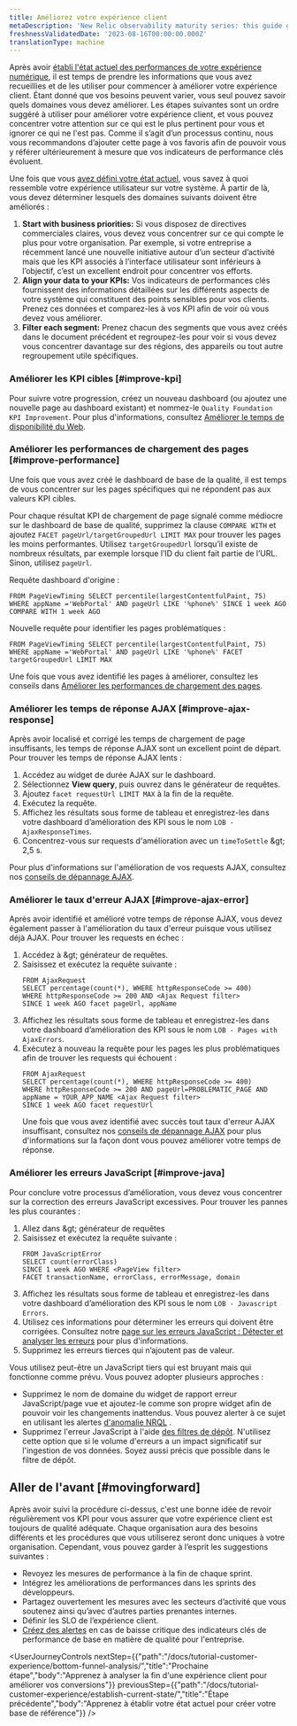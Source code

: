 ```yaml
---
title: Améliorez votre expérience client
metaDescription: 'New Relic observability maturity series: this guide gives you a quality foundation for optimizing your web application''s performance to improve your customer experience.'
freshnessValidatedDate: '2023-08-16T00:00:00.000Z'
translationType: machine
---
```


Après avoir [établi l&apos;état actuel des performances de votre expérience numérique](/docs/tutorial-customer-experience/establish-current-state/), il est temps de prendre les informations que vous avez recueillies et de les utiliser pour commencer à améliorer votre expérience client. Étant donné que vos besoins peuvent varier, vous seul pouvez savoir quels domaines vous devez améliorer. Les étapes suivantes sont un ordre suggéré à utiliser pour améliorer votre expérience client, et vous pouvez concentrer votre attention sur ce qui est le plus pertinent pour vous et ignorer ce qui ne l&apos;est pas. Comme il s’agit d’un processus continu, nous vous recommandons d’ajouter cette page à vos favoris afin de pouvoir vous y référer ultérieurement à mesure que vos indicateurs de performance clés évoluent.

Une fois que vous [avez défini votre état actuel](/docs/tutorial-customer-experience/establish-current-state/), vous savez à quoi ressemble votre expérience utilisateur sur votre système. À partir de là, vous devez déterminer lesquels des domaines suivants doivent être améliorés :

1. <DNT>**Start with business priorities:**</DNT> Si vous disposez de directives commerciales claires, vous devez vous concentrer sur ce qui compte le plus pour votre organisation. Par exemple, si votre entreprise a récemment lancé une nouvelle initiative autour d’un secteur d’activité mais que les KPI associés à l’interface utilisateur sont inférieurs à l’objectif, c’est un excellent endroit pour concentrer vos efforts.
2. <DNT>**Align your data to your KPIs:**</DNT> Vos indicateurs de performances clés fournissent des informations détaillées sur les différents aspects de votre système qui constituent des points sensibles pour vos clients. Prenez ces données et comparez-les à vos KPI afin de voir où vous devez vous améliorer.
3. <DNT>**Filter each segment:**</DNT> Prenez chacun des segments que vous avez créés dans le document précédent et regroupez-les pour voir si vous devez vous concentrer davantage sur des régions, des appareils ou tout autre regroupement utile spécifiques.

### Améliorer les KPI cibles [#improve-kpi]

Pour suivre votre progression, créez un nouveau dashboard (ou ajoutez une nouvelle page au dashboard existant) et nommez-le `Quality Foundation KPI Improvement`. Pour plus d&apos;informations, consultez [Améliorer le temps de disponibilité du Web](/docs/new-relic-solutions/observability-maturity/customer-experience/cx-improve-web-uptime).

### Améliorer les performances de chargement des pages [#improve-performance]

Une fois que vous avez créé le dashboard de base de la qualité, il est temps de vous concentrer sur les pages spécifiques qui ne répondent pas aux valeurs KPI cibles.

Pour chaque résultat KPI de chargement de page signalé comme médiocre sur le dashboard de base de qualité, supprimez la clause `COMPARE WITH` et ajoutez `FACET pageUrl/targetGroupedUrl LIMIT MAX` pour trouver les pages les moins performantes. Utilisez `targetGroupedUrl` lorsqu’il existe de nombreux résultats, par exemple lorsque l’ID du client fait partie de l’URL. Sinon, utilisez `pageUrl`.

Requête dashboard d&apos;origine :

```
FROM PageViewTiming SELECT percentile(largestContentfulPaint, 75) WHERE appName ='WebPortal' AND pageUrl LIKE '%phone%' SINCE 1 week AGO COMPARE WITH 1 week AGO 
```

Nouvelle requête pour identifier les pages problématiques :

```
FROM PageViewTiming SELECT percentile(largestContentfulPaint, 75) WHERE appName ='WebPortal' AND pageUrl LIKE '%phone%' FACET targetGroupedUrl LIMIT MAX
```

Une fois que vous avez identifié les pages à améliorer, consultez les conseils dans [Améliorer les performances de chargement des pages](/docs/new-relic-solutions/observability-maturity/customer-experience/cx-improve-page-load).

### Améliorer les temps de réponse AJAX [#improve-ajax-response]

Après avoir localisé et corrigé les temps de chargement de page insuffisants, les temps de réponse AJAX sont un excellent point de départ. Pour trouver les temps de réponse AJAX lents :

1. Accédez au widget de durée AJAX sur le dashboard.
2. Sélectionnez <DNT>**View query**</DNT>, puis ouvrez dans le générateur de requêtes.
3. Ajoutez `facet requestUrl LIMIT MAX` à la fin de la requête.
4. Exécutez la requête.
5. Affichez les résultats sous forme de tableau et enregistrez-les dans votre dashboard d’amélioration des KPI sous le nom `LOB - AjaxResponseTimes`.
6. Concentrez-vous sur requests d&apos;amélioration avec un `timeToSettle` &amp;gt; 2,5 s.

Pour plus d&apos;informations sur l&apos;amélioration de vos requests AJAX, consultez nos [conseils de dépannage AJAX](/docs/browser/browser-monitoring/browser-pro-features/ajax-page-identify-time-consuming-calls/).

### Améliorer le taux d&apos;erreur AJAX [#improve-ajax-error]

Après avoir identifié et amélioré votre temps de réponse AJAX, vous devez également passer à l&apos;amélioration du taux d&apos;erreur puisque vous utilisez déjà AJAX. Pour trouver les requests en échec :

1. Accédez à <InlinePopover type="dashboards" />&amp;gt; générateur de requêtes.
2. Saisissez et exécutez la requête suivante :
   ```
   FROM AjaxRequest 
   SELECT percentage(count(*), WHERE httpResponseCode >= 400) 
   WHERE httpResponseCode >= 200 AND <Ajax Request filter>
   SINCE 1 week AGO facet pageUrl, appName
   ```
3. Affichez les résultats sous forme de tableau et enregistrez-les dans votre dashboard d’amélioration des KPI sous le nom `LOB - Pages with AjaxErrors`.
4. Exécutez à nouveau la requête pour les pages les plus problématiques afin de trouver les requests qui échouent :
   ```
   FROM AjaxRequest 
   SELECT percentage(count(*), WHERE httpResponseCode >= 400) 
   WHERE httpResponseCode >= 200 AND pageUrl=PROBLEMATIC_PAGE AND appName = YOUR_APP_NAME <Ajax Request filter> 
   SINCE 1 week AGO facet requestUrl
   ```
   Une fois que vous avez identifié avec succès tout taux d&apos;erreur AJAX insuffisant, consultez nos [conseils de dépannage AJAX](/docs/browser/browser-monitoring/browser-pro-features/ajax-page-identify-time-consuming-calls) pour plus d&apos;informations sur la façon dont vous pouvez améliorer votre temps de réponse.

### Améliorer les erreurs JavaScript [#improve-java]

Pour conclure votre processus d’amélioration, vous devez vous concentrer sur la correction des erreurs JavaScript excessives. Pour trouver les pannes les plus courantes :

1. Allez dans <InlinePopover type="dashboards" />&amp;gt; générateur de requêtes
2. Saisissez et exécutez la requête suivante :
   ```
   FROM JavaScriptError 
   SELECT count(errorClass) 
   SINCE 1 week AGO WHERE <PageView filter>  
   FACET transactionName, errorClass, errorMessage, domain
   ```
3. Affichez les résultats sous forme de tableau et enregistrez-les dans votre dashboard d’amélioration des KPI sous le nom `LOB - Javascript Errors`.
4. Utilisez ces informations pour déterminer les erreurs qui doivent être corrigées. Consultez notre [page sur les erreurs JavaScript : Détecter et analyser les erreurs](/docs/browser/new-relic-browser/browser-pro-features/javascript-errors-page-detect-analyze-errors/) pour plus d&apos;informations.
5. Supprimez les erreurs tierces qui n’ajoutent pas de valeur.

<Callout variant="tip">
  Vous utilisez peut-être un JavaScript tiers qui est bruyant mais qui fonctionne comme prévu. Vous pouvez adopter plusieurs approches :

  * Supprimez le nom de domaine du widget de rapport erreur JavaScript/page vue et ajoutez-le comme son propre widget afin de pouvoir voir les changements inattendus. Vous pouvez alerter à ce sujet en utilisant les alertes [d&apos;anomalie NRQL](/docs/alerts-applied-intelligence/new-relic-alerts/alert-conditions/create-baseline-alert-conditions/) .
  * Supprimez l&apos;erreur JavaScript à l&apos;aide [des filtres de dépôt](/docs/logs/log-management/ui-data/drop-data-drop-filter-rules). N&apos;utilisez cette option que si le volume d&apos;erreurs a un impact significatif sur l&apos;ingestion de vos données. Soyez aussi précis que possible dans le filtre de dépôt.
</Callout>

## Aller de l&apos;avant [#movingforward]

Après avoir suivi la procédure ci-dessus, c&apos;est une bonne idée de revoir régulièrement vos KPI pour vous assurer que votre expérience client est toujours de qualité adéquate. Chaque organisation aura des besoins différents et les procédures que vous utiliserez seront donc uniques à votre organisation. Cependant, vous pouvez garder à l’esprit les suggestions suivantes :

* Revoyez les mesures de performance à la fin de chaque sprint.
* Intégrez les améliorations de performances dans les sprints des développeurs.
* Partagez ouvertement les mesures avec les secteurs d’activité que vous soutenez ainsi qu’avec d’autres parties prenantes internes.
* Définir les SLO de l’expérience client.
* [Créez des alertes](/docs/tutorial-create-alerts/create-new-relic-alerts/) en cas de baisse critique des indicateurs clés de performance de base en matière de qualité pour l&apos;entreprise.

<UserJourneyControls nextStep={{"path":"/docs/tutorial-customer-experience/bottom-funnel-analysis/","title":"Prochaine étape","body":"Apprenez à analyser la fin d'une expérience client pour améliorer vos conversions"}} previousStep={{"path":"/docs/tutorial-customer-experience/establish-current-state/","title":"Étape précédente","body":"Apprenez à établir votre état actuel pour créer votre base de référence"}} />